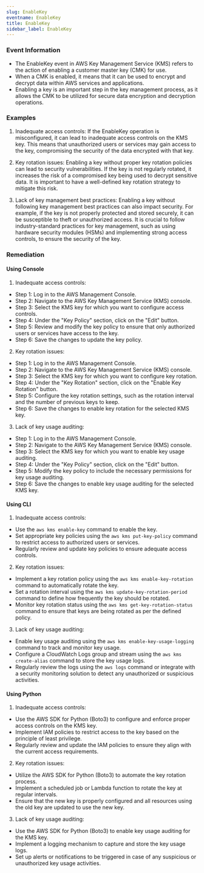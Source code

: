 ```yaml
--- 
slug: EnableKey
eventname: EnableKey
title: EnableKey
sidebar_label: EnableKey
---
```

                       
### Event Information

- The EnableKey event in AWS Key Management Service (KMS) refers to the action of enabling a customer master key (CMK) for use.
- When a CMK is enabled, it means that it can be used to encrypt and decrypt data within AWS services and applications.
- Enabling a key is an important step in the key management process, as it allows the CMK to be utilized for secure data encryption and decryption operations.


### Examples

1. Inadequate access controls: If the EnableKey operation is misconfigured, it can lead to inadequate access controls on the KMS key. This means that unauthorized users or services may gain access to the key, compromising the security of the data encrypted with that key.

2. Key rotation issues: Enabling a key without proper key rotation policies can lead to security vulnerabilities. If the key is not regularly rotated, it increases the risk of a compromised key being used to decrypt sensitive data. It is important to have a well-defined key rotation strategy to mitigate this risk.

3. Lack of key management best practices: Enabling a key without following key management best practices can also impact security. For example, if the key is not properly protected and stored securely, it can be susceptible to theft or unauthorized access. It is crucial to follow industry-standard practices for key management, such as using hardware security modules (HSMs) and implementing strong access controls, to ensure the security of the key.

### Remediation

#### Using Console

1. Inadequate access controls:
- Step 1: Log in to the AWS Management Console.
- Step 2: Navigate to the AWS Key Management Service (KMS) console.
- Step 3: Select the KMS key for which you want to configure access controls.
- Step 4: Under the "Key Policy" section, click on the "Edit" button.
- Step 5: Review and modify the key policy to ensure that only authorized users or services have access to the key.
- Step 6: Save the changes to update the key policy.

2. Key rotation issues:
- Step 1: Log in to the AWS Management Console.
- Step 2: Navigate to the AWS Key Management Service (KMS) console.
- Step 3: Select the KMS key for which you want to configure key rotation.
- Step 4: Under the "Key Rotation" section, click on the "Enable Key Rotation" button.
- Step 5: Configure the key rotation settings, such as the rotation interval and the number of previous keys to keep.
- Step 6: Save the changes to enable key rotation for the selected KMS key.

3. Lack of key usage auditing:
- Step 1: Log in to the AWS Management Console.
- Step 2: Navigate to the AWS Key Management Service (KMS) console.
- Step 3: Select the KMS key for which you want to enable key usage auditing.
- Step 4: Under the "Key Policy" section, click on the "Edit" button.
- Step 5: Modify the key policy to include the necessary permissions for key usage auditing.
- Step 6: Save the changes to enable key usage auditing for the selected KMS key.

#### Using CLI

1. Inadequate access controls:
- Use the `aws kms enable-key` command to enable the key.
- Set appropriate key policies using the `aws kms put-key-policy` command to restrict access to authorized users or services.
- Regularly review and update key policies to ensure adequate access controls.

2. Key rotation issues:
- Implement a key rotation policy using the `aws kms enable-key-rotation` command to automatically rotate the key.
- Set a rotation interval using the `aws kms update-key-rotation-period` command to define how frequently the key should be rotated.
- Monitor key rotation status using the `aws kms get-key-rotation-status` command to ensure that keys are being rotated as per the defined policy.

3. Lack of key usage auditing:
- Enable key usage auditing using the `aws kms enable-key-usage-logging` command to track and monitor key usage.
- Configure a CloudWatch Logs group and stream using the `aws kms create-alias` command to store the key usage logs.
- Regularly review the logs using the `aws logs` command or integrate with a security monitoring solution to detect any unauthorized or suspicious activities.

#### Using Python

1. Inadequate access controls:
- Use the AWS SDK for Python (Boto3) to configure and enforce proper access controls on the KMS key.
- Implement IAM policies to restrict access to the key based on the principle of least privilege.
- Regularly review and update the IAM policies to ensure they align with the current access requirements.

2. Key rotation issues:
- Utilize the AWS SDK for Python (Boto3) to automate the key rotation process.
- Implement a scheduled job or Lambda function to rotate the key at regular intervals.
- Ensure that the new key is properly configured and all resources using the old key are updated to use the new key.

3. Lack of key usage auditing:
- Use the AWS SDK for Python (Boto3) to enable key usage auditing for the KMS key.
- Implement a logging mechanism to capture and store the key usage logs.
- Set up alerts or notifications to be triggered in case of any suspicious or unauthorized key usage activities.


 